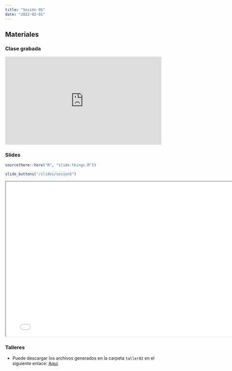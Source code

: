 ```yaml
---
title: "Sesión 05"
date: "2022-02-01"
---
```


## Materiales

::: {.panel-tabset}

### Clase grabada

<div style="padding:56.25% 0 0 0;position:relative;"><iframe src="https://player.vimeo.com/video/791342087?h=3541a2f24a&amp;badge=0&amp;autopause=0&amp;player_id=0&amp;app_id=58479" frameborder="0" allow="autoplay; fullscreen; picture-in-picture" allowfullscreen style="position:absolute;top:0;left:0;width:100%;height:100%;" title="Sesi&amp;oacute;n 0"></iframe></div><script src="https://player.vimeo.com/api/player.js"></script>

### Slides

```r
source(here::here("R", "slide-things.R"))
```

```r
slide_buttons("/slides/sesion5")
```

```{=html}
<iframe width="780" height="500" src="../slides/sesion5.html" title="Sesión 2"></iframe>
```

### Talleres

- Puede descargar los archivos generados en la carpeta `taller02` en el siguiente enlace: [Aquí](https://drive.google.com/drive/folders/18PHD4uNhXBJVKyLxfl6q9XoYx0ax9hXG?usp=sharing).


:::


